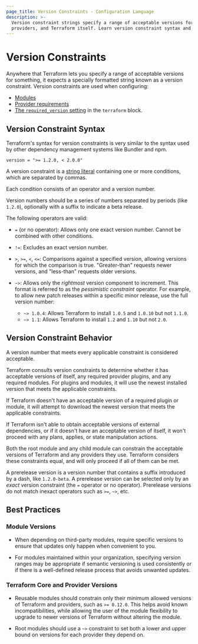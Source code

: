 ```yaml
---
page_title: Version Constraints - Configuration Language
description: >-
  Version constraint strings specify a range of acceptable versions for modules,
  providers, and Terraform itself. Learn version constraint syntax and behavior.
---
```


# Version Constraints

Anywhere that Terraform lets you specify a range of acceptable versions for
something, it expects a specially formatted string known as a version
constraint. Version constraints are used when configuring:

- [Modules](/terraform/language/modules)
- [Provider requirements](/terraform/language/providers/requirements)
- [The `required_version` setting](/terraform/language/terraform#terraform-required_version) in the `terraform` block.

## Version Constraint Syntax

Terraform's syntax for version constraints is very similar to the syntax used by
other dependency management systems like Bundler and npm.

```hcl
version = ">= 1.2.0, < 2.0.0"
```

A version constraint is a [string literal](/terraform/language/expressions/strings)
containing one or more conditions, which are separated by commas.

Each condition consists of an operator and a version number.

Version numbers should be a series of numbers separated by periods (like
`1.2.0`), optionally with a suffix to indicate a beta release.

The following operators are valid:

- `=` (or no operator): Allows only one exact version number. Cannot be combined
  with other conditions.

- `!=`: Excludes an exact version number.

- `>`, `>=`, `<`, `<=`: Comparisons against a specified version, allowing
  versions for which the comparison is true. "Greater-than" requests newer
  versions, and "less-than" requests older versions.

- `~>`: Allows only the _rightmost_ version component to increment. This format is referred to as the _pessimistic constraint_ operator. For example,
  to allow new patch releases within a specific minor release, use the full
  version number: 
  - `~> 1.0.4`: Allows Terraform to install `1.0.5` and `1.0.10` but not `1.1.0`. 
  - `~> 1.1`: Allows Terraform to install `1.2` and `1.10` but not `2.0`. 

## Version Constraint Behavior

A version number that meets every applicable constraint is considered acceptable.

Terraform consults version constraints to determine whether it has acceptable
versions of itself, any required provider plugins, and any required modules. For
plugins and modules, it will use the newest installed version that meets the
applicable constraints.

If Terraform doesn't have an acceptable version of a required plugin or module,
it will attempt to download the newest version that meets the applicable
constraints.

If Terraform isn't able to obtain acceptable versions of external dependencies,
or if it doesn't have an acceptable version of itself, it won't proceed with any
plans, applies, or state manipulation actions.

Both the root module and any child module can constrain the acceptable versions
of Terraform and any providers they use. Terraform considers these constraints
equal, and will only proceed if all of them can be met.

A prerelease version is a version number that contains a suffix introduced by
a dash, like `1.2.0-beta`. A prerelease version can be selected only by an
_exact_ version constraint (the `=` operator or no operator). Prerelease
versions do not match inexact operators such as `>=`, `~>`, etc.

## Best Practices

### Module Versions

- When depending on third-party modules, require specific versions to ensure
  that updates only happen when convenient to you.

- For modules maintained within your organization, specifying version ranges
  may be appropriate if semantic versioning is used consistently or if there is
  a well-defined release process that avoids unwanted updates.

### Terraform Core and Provider Versions

- Reusable modules should constrain only their minimum allowed versions of
  Terraform and providers, such as `>= 0.12.0`. This helps avoid known
  incompatibilities, while allowing the user of the module flexibility to
  upgrade to newer versions of Terraform without altering the module.

- Root modules should use a `~>` constraint to set both a lower and upper bound
  on versions for each provider they depend on.

